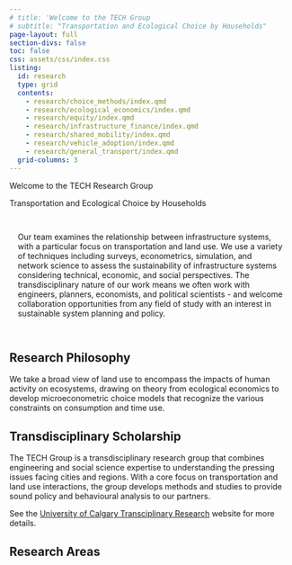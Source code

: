 ```yaml
---
# title: 'Welcome to the TECH Group
# subtitle: "Transportation and Ecological Choice by Households"
page-layout: full
section-divs: false
toc: false
css: assets/css/index.css
listing:
  id: research
  type: grid
  contents:
    - research/choice_methods/index.qmd
    - research/ecological_economics/index.qmd
    - research/equity/index.qmd
    - research/infrastructure_finance/index.qmd
    - research/shared_mobility/index.qmd
    - research/vehicle_adoption/index.qmd
    - research/general_transport/index.qmd
  grid-columns: 3
---
```

<div class="gradient-text">

<div class="welcome-headline">
Welcome to the TECH Research Group<br>
</div>
<div class="welcome-subheadline">
Transportation and Ecological Choice by Households
</div>
</div>

::::{.cmm-background}
::: {.content-container}
::: {.welcome }


::: grid
::: {.g-col-12 .g-col-lg-4 .welcome-text .sand-background style="padding: 15px;"}

Our team examines the relationship between infrastructure systems, with a particular focus on transportation and land use. We use a variety of techniques including surveys, econometrics, simulation, and network science to assess the sustainability of infrastructure systems considering technical, economic, and social perspectives. The transdisciplinary nature of our work means we often work with engineers, planners, economists, and political scientists - and welcome collaboration opportunities from any field of study with an interest in sustainable system planning and policy.

:::

:::

:::
:::
::::

## Research Philosophy
We take a broad view of land use to encompass the impacts of human activity on ecosystems, drawing on theory from ecological economics to develop microeconometric choice models that recognize the various constraints on consumption and time use.

## Transdisciplinary Scholarship
The TECH Group is a transdisciplinary research group that combines engineering and social science expertise to understanding the pressing issues facing cities and regions. With a core focus on transportation and land use interactions, the group develops methods and studies to provide sound policy and behavioural analysis to our partners.

See the [University of Calgary Transciplinary Research](https://transdisciplinary.ucalgary.ca/) website for more details.

## Research Areas